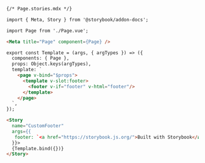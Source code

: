 ```md
{/* Page.stories.mdx */}

import { Meta, Story } from '@storybook/addon-docs';

import Page from './Page.vue';

<Meta title="Page" component={Page} />

export const Template = (args, { argTypes }) => ({
  components: { Page },
  props: Object.keys(argTypes),
  template: `
    <page v-bind="$props">
      <template v-slot:footer>
        <footer v-if="footer" v-html="footer"/>
      </template>
    </page>
  `,
});

<Story
  name="CustomFooter"
  args={{
   footer: `<a href="https://storybook.js.org/">Built with Storybook</a>`,
  }}>
  {Template.bind({})}
</Story>
```